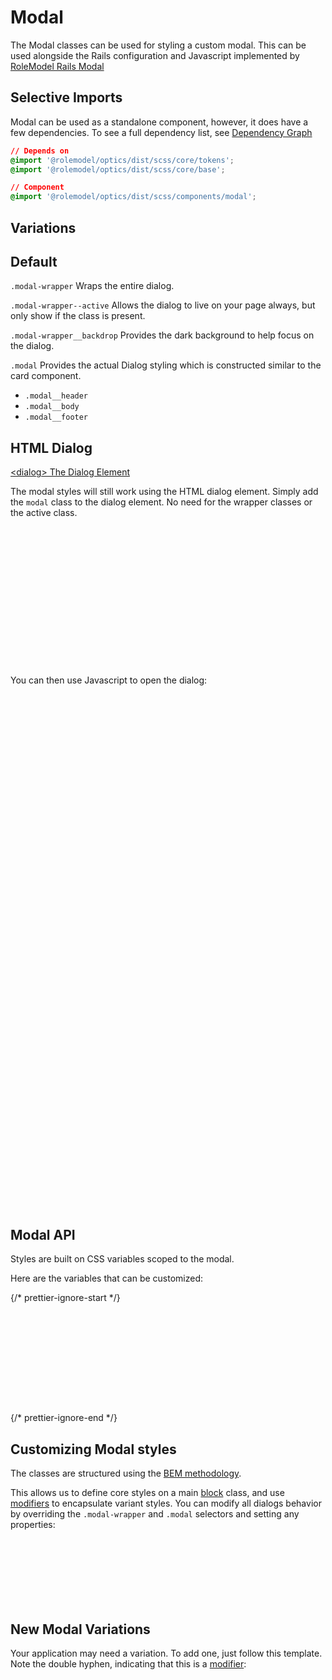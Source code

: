 
<Meta of={ModalStories} />

# Modal

<div
  dangerouslySetInnerHTML={{
    __html: createSourceCodeLink({ link: 'components/modal.scss' }).outerHTML,
  }}
></div>

The Modal classes can be used for styling a custom modal. This can be used alongside the Rails configuration and Javascript implemented by [RoleModel Rails Modal](https://github.com/RoleModel/rolemodel_rails/tree/master/lib/generators/rolemodel/modals)

## Selective Imports

Modal can be used as a standalone component, however, it does have a few dependencies. To see a full dependency list, see [Dependency Graph](?path=/docs/overview-selective-imports--docs#dependencies)

```css
// Depends on
@import '@rolemodel/optics/dist/scss/core/tokens';
@import '@rolemodel/optics/dist/scss/core/base';

// Component
@import '@rolemodel/optics/dist/scss/components/modal';
```

## Variations

## Default

`.modal-wrapper` Wraps the entire dialog.

`.modal-wrapper--active` Allows the dialog to live on your page always, but only show if the class is present.

`.modal-wrapper__backdrop` Provides the dark background to help focus on the dialog.

`.modal` Provides the actual Dialog styling which is constructed similar to the card component.

- `.modal__header`
- `.modal__body`
- `.modal__footer`

<Canvas of={ModalStories.Inline} />

## HTML Dialog

[\<dialog\> The Dialog Element](https://developer.mozilla.org/en-US/docs/Web/HTML/Element/dialog)

The modal styles will still work using the HTML dialog element. Simply add the `modal` class to the dialog element. No need for the wrapper classes or the active class.

```html
<dialog id="my-dialog" class="modal">
  <div class="modal__header">
    <span>Favorite animal:</span>
    <button id="dialog-close" class="btn btn--icon btn--pill">
      <span class="material-symbols-outlined icon--x-large">close</span>
    </button>
  </div>
  <div class="modal__body">
    <p>Red panda</p>
  </div>
  <div class="modal__footer">
    <button id="dialog-cancel" class="btn">Cancel</button>
    <button id="dialog-confirm" class="btn-primary">Submit</button>
  </div>
</dialog>
```

You can then use Javascript to open the dialog:

```javascript
const dialog = document.getElementById('my-dialog')
const showButton = document.getElementById('show-dialog')
const closeButton = document.getElementById('dialog-close')
const cancelButton = document.getElementById('dialog-cancel')

// This handles the escape key as well as other events
// This is a bit of a gotcha to get the dialog to close and animate correctly
// Normally you would just call dialog.close() but this will not fade the backdrop correctly.
dialog.addEventListener('cancel', (event) => {
  event.preventDefault()

  dialog.classList.add('modal--closing') // run animation here

  dialog.addEventListener(
    'animationend',
    () => {
      dialog.classList.remove('modal--closing')
      dialog.close() // then run the default close method
    },
    { once: true }
  ) // add this to prevent bugs when reopening the modal
})

// This handles clicking outside the dialog
dialog.addEventListener('click', (event) => {
  //This prevents issues with forms
  if (event.target.tagName !== 'DIALOG') {
    return
  }

  const rect = event.target.getBoundingClientRect()

  const clickedInDialog =
    rect.top <= event.clientY &&
    event.clientY <= rect.top + rect.height &&
    rect.left <= event.clientX &&
    event.clientX <= rect.left + rect.width

  console.log(clickedInDialog)

  if (clickedInDialog === false) {
    event.target.dispatchEvent(new Event('cancel'))
  }
})

showButton.addEventListener('click', () => {
  dialog.showModal()
})

closeButton.addEventListener('click', () => {
  dialog.dispatchEvent(new Event('cancel'))
})

cancelButton.addEventListener('click', () => {
  dialog.dispatchEvent(new Event('cancel'))
})
```

## Modal API

Styles are built on CSS variables scoped to the modal.

Here are the variables that can be customized:

{/* prettier-ignore-start */}
```css
// modal-wrapper
--_op-modal-backdrop-active-opacity

// modal
--_op-modal-width
--_op-modal-max-height

// dialog.modal::backdrop
--op-color-black
--_op-modal-backdrop-active-opacity
```
{/* prettier-ignore-end */}

## Customizing Modal styles

<div
  dangerouslySetInnerHTML={{
    __html: createAlert({
      title: 'Important!',
      description: 'These patterns represent how to customize the style of the modal for your project.',
    }).outerHTML,
  }}
></div>

The classes are structured using the [BEM methodology](https://getbem.com/naming).

This allows us to define core styles on a main [block](https://getbem.com/naming/#block) class, and use [modifiers](https://getbem.com/naming/#modifier) to encapsulate variant styles. You can modify all dialogs behavior by overriding the `.modal-wrapper` and `.modal` selectors and setting any properties:

```css
.modal-wrapper {
  z-index: 200;
}

.modal {
  background-color: red;
}
```

## New Modal Variations

<div
  dangerouslySetInnerHTML={{
    __html: createAlert({
      title: 'Important!',
      description: 'These patterns represent how to create new variations of the modal for your project.',
    }).outerHTML,
  }}
></div>

Your application may need a variation. To add one, just follow this template. Note the double hyphen, indicating that this is a [modifier](https://getbem.com/naming/#modifier):

```css
.modal-wrapper--{name} {
  .modal-wrapper__backdrop {
  }

  &.modal-wrapper--active {
    .modal-wrapper__backdrop {
    }
  }
}

.modal--{name} {
  .modal__header,
  .modal__body,
  .modal__footer {
    padding:
  }

  .modal__header {
    font-size:
    font-weight:
  }

  .modal__body {
    box-shadow:
  }

  .modal__footer {
    display:
    justify-content:
  }
}
```
